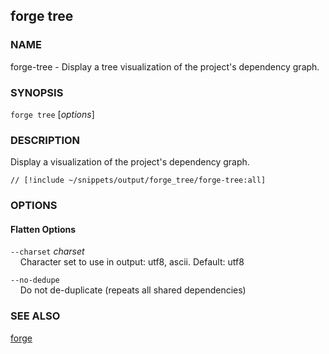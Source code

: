 
## forge tree

### NAME

forge-tree - Display a tree visualization of the project's dependency graph.

### SYNOPSIS

`forge tree` [*options*]

### DESCRIPTION

Display a visualization of the project's dependency graph.

```
// [!include ~/snippets/output/forge_tree/forge-tree:all]
```

### OPTIONS

#### Flatten Options

`--charset` _charset_  
&nbsp;&nbsp;&nbsp;&nbsp;Character set to use in output: utf8, ascii. Default: utf8

`--no-dedupe`  
&nbsp;&nbsp;&nbsp;&nbsp;Do not de-duplicate (repeats all shared dependencies)

<ProjectOptions />

<CommonOptions />

### SEE ALSO

[forge](/forge/reference/overview)
